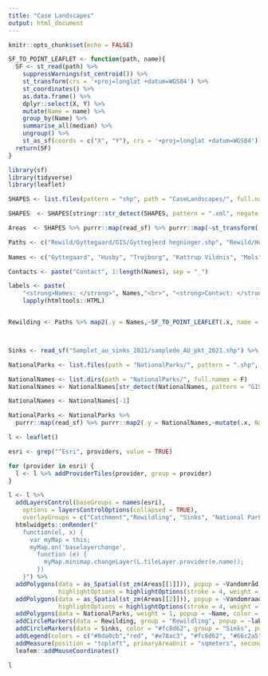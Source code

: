```yaml
---
title: "Case Landscapes"
output: html_document
---
```


```r
knitr::opts_chunk$set(echo = FALSE)

SF_TO_POINT_LEAFLET <- function(path, name){
  SF <- st_read(path) %>% 
    suppressWarnings(st_centroid()) %>% 
    st_transform(crs = '+proj=longlat +datum=WGS84') %>% 
    st_coordinates() %>% 
    as.data.frame() %>% 
    dplyr::select(X, Y) %>% 
    mutate(Name = name) %>% 
    group_by(Name) %>% 
    summarise_all(median) %>% 
    ungroup() %>% 
    st_as_sf(coords = c("X", "Y"), crs = '+proj=longlat +datum=WGS84')
  return(SF)
}

library(sf)
library(tidyverse)
library(leaflet)

SHAPES <- list.files(pattern = "shp", path = "CaseLandscapes/", full.names = T)

SHAPES  <- SHAPES[stringr::str_detect(SHAPES, pattern = ".xml", negate = T)]

Areas  <- SHAPES %>% purrr::map(read_sf) %>% purrr::map(~st_transform(.x ,crs = '+proj=longlat +datum=WGS84')) 

Paths <- c("Rewild/Gyttegaard/GIS/Gytteg├еrd hegninger.shp", "Rewild/Husby/Husby_ProjectArea.shp", "Rewild/Husby/Trojborg_ProjectArea.shp", "Rewild/KattrupVildnis/Kattrup_Vildnis_graense_jan2022.shp","Rewild/Mols/MolsRewildingArea_polygon2.shp","Rewild/RyeNoskov/RyeNorskov_Exp_Centroids.shp")
  
Names <- c("Gyttegaard", "Husby", "Trojborg", "Kattrup Vildnis", "Mols", "RyeNorskov")

Contacts <- paste("Contact", 1:length(Names), sep = "_")

labels <- paste(
    "<strong>Names: </strong>", Names,"<br>", "<strong>Contact: </strong>", Contacts,"<br>") %>%
    lapply(htmltools::HTML)


Rewilding <- Paths %>% map2(.y = Names,~SF_TO_POINT_LEAFLET(.x, name = .y)) %>% map2(.y = Contacts,~dplyr::mutate(.x, Contact = .y))%>% purrr::reduce(bind_rows)



Sinks <- read_sf("Samplet_au_sinks_2021/samplede_AU_pkt_2021.shp") %>% st_transform(crs = '+proj=longlat +datum=WGS84')
```


```r

NationalParks <- list.files(path = "NationalParks/", pattern = ".shp", recursive = T, full.names = T)

NationalNames <- list.dirs(path = "NationalParks/", full.names = F)
NationalNames <- NationalNames[str_detect(NationalNames, pattern = "GIS", negate = T)]

NationalNames <- NationalNames[-1]

NationalParks <- NationalParks %>% 
  purrr::map(read_sf) %>% purrr::map2(.y = NationalNames,~mutate(.x, Name = .y)) %>% purrr::reduce(bind_rows) %>% st_transform(crs = '+proj=longlat +datum=WGS84')
```


```r
l <- leaflet() 

esri <- grep("^Esri", providers, value = TRUE)

for (provider in esri) {
  l <- l %>% addProviderTiles(provider, group = provider)
}

l <- l %>%
  addLayersControl(baseGroups = names(esri),
    options = layersControlOptions(collapsed = TRUE),
    overlayGroups = c("Catchment","Rewildling", "Sinks", "National Parks"))  %>%
  htmlwidgets::onRender("
    function(el, x) {
      var myMap = this;
      myMap.on('baselayerchange',
        function (e) {
          myMap.minimap.changeLayer(L.tileLayer.provider(e.name));
        })
    }") %>% 
  addPolygons(data = as_Spatial(st_zm(Areas[[1]])), popup = ~Vandområd, group = "Catchment", weight = 1, color = "#8da0cb",
              highlightOptions = highlightOptions(stroke = 4, weight = 4)) %>%
  addPolygons(data = as_Spatial(st_zm(Areas[[2]])), popup = ~Vandomraad, group = "Sub-Catchment", weight = 1, color = "red",
              highlightOptions = highlightOptions(stroke = 4, weight = 4)) %>%
  addPolygons(data = NationalParks, weight = 1, popup = ~Name, color = "#66c2a5", group = "National Parks") %>% 
  addCircleMarkers(data = Rewilding, group = "Rewildling", popup = ~labels, label = ~labels, color = "#e78ac3") %>% 
  addCircleMarkers(data = Sinks, color = "#fc8d62", group = "Sinks", popup = ~Dato) %>% 
  addLegend(colors = c("#8da0cb","red", "#e78ac3", "#fc8d62", "#66c2a5"), labels = c("Catchment", "ID-15","Rewildling", "Sinks", "Nature National Parks")) %>% 
  addMeasure(position = "topleft", primaryAreaUnit = "sqmeters", secondaryAreaUnit = "hectares", primaryLengthUnit = "meters", thousandsSep = ",") %>% 
  leafem::addMouseCoordinates()

l
```
